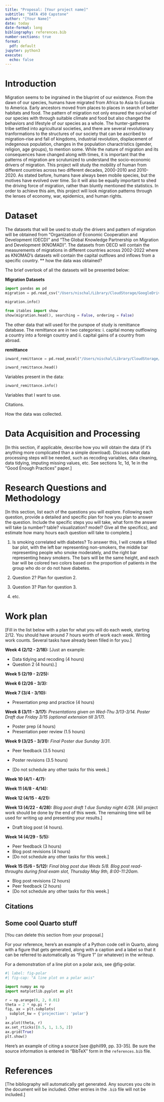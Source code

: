 ```yaml
---
title: "Proposal: [Your project name]"
subtitle: "DATA 450 Capstone"
author: "[Your Name]"
date: today
date-format: long
bibliography: references.bib
number-sections: true
format:
  pdf: default
jupyter: python3
execute: 
  echo: false
---
```


# Introduction

Migration seems to be ingrained in the bluprint of our existence. From the dawn of our species, humans have migrated from Africa to Asia to Eurasia to America. Early ancestors moved from places to places in search of better habitats and food. The pattern of migration not only ensured the survival of our species with through suitable climate and food but also changed the behaviors and lifestyle of our species as a whole. The hunter-gatherers tribe settled into agricultural societies, and there are several revolutionary tranformations to the structures of our society that can be ascribed to migration--rise and fall of kingdoms, industrial revolution, displacement of indegenous population, changes in the population charactristics (gender, religion, age groups), to mention some. While the nature of migration and its consequences have changed along with times, it is important that the patterns of migration are scrutunized to understand the socio-economic drivers of migration. This project will study the mobility of human from different countries across two different decades, 2000-2010 and 2010-2020. As stated before, humans have always been mobile species, but the motives have evolved over time. So it will also be equally important to shed the driving force of migration, rather than bluntly mentioned the statistics. In order to achieve this aim, this project will look migration patterns through the lenses of economy, war, epidemics, and human rights.

# Dataset

The datasets that will be used to study the drivers and pattern of migration will be obtained from "Organization of Economic Cooperation and Development (OECD)" and "The Global Knowledge Partnership on Migration and Development (KNOMAD)". The datasets from OECD will contain the measurements of migrations in different countries across 2002-2022 where as KNOMAD's datasets will contain the capital outflows and inflows from a specific country. ** how the data was obtained?

The brief overlook of all the datasets will be presented below:

**Migration Datasets**

```python
import pandas as pd
migration = pd.read_csv("/Users/nischal/Library/CloudStorage/GoogleDrive-nbhanda1@ramapo.edu/My Drive/undergrad/spring 2024/capstone/data/inflows of foreign population by nationality.csv", low_memory=False)
```

```python
migration.info()
```
```python
from itables import show
show(migration.head(), searching = False, ordering = False)
```

The other data that will used for the purspoe of study is remittance database. The remittance are in two categories: i. capital money outflowing a country into a foreign country and ii. capital gains of a country from abroad.

**remittance** 

```python
inward_remittance = pd.read_excel("/Users/nischal/Library/CloudStorage/GoogleDrive-nbhanda1@ramapo.edu/My Drive/undergrad/spring 2024/capstone/data/inward_remittance_flows_december_2023_1.xlsx")

inward_remittance.head()
```

Variables present in the data:
```python
inward_remittance.info()
```

Variables that I want to use.

Citations. 

How the data was collected.

# Data Acquisition and Processing

[In this section, if applicable, describe how you will obtain the data (if it's
anything more complicated than a simple download). Discuss what data 
processing steps will be needed, such as recoding variables, data cleaning,
data tidying, imputing missing values, etc. See sections 1c, 1d, 1e in the 
"Good Enough Practices" paper.]

# Research Questions and Methodology

[In this section, list each of the questions you will explore. Following each
question, provide a detailed and specific plan for how you plan to answer the 
question. Include the specific steps you will take, what form the answer will 
take (a number? table? visualization? model? Give all the specifics), and 
estimate how many hours each question will take to complete.]

1. Is smoking correlated with diabetes? To answer this, I will create a filled
bar plot, with the left bar representing non-smokers, the middle bar
representing people who smoke moderately, and the right bar representing heavy
smokers. The bars will be the same height, and each bar will be
colored two colors based on the proportion of patients in the group who do or
do not have diabetes.

2. Question 2? Plan for question 2.

3. Question 3? Plan for question 3.

4. etc.

# Work plan

[Fill in the list below with a plan for what you will do each week, starting 2/12. You should
have around 7 hours worth of work each week. Writing work counts. Several tasks
have already been filled in for you.]

**Week 4 (2/12 - 2/18):** [Just an example: 

* Data tidying and recoding (4 hours)
* Question 2 (4 hours).]

**Week 5 (2/19 - 2/25):**

**Week 6 (2/26 - 3/3):**

**Week 7 (3/4 - 3/10):**

* Presentation prep and practice (4 hours)

**Week 8 (3/11 - 3/17):** *Presentations given on Wed-Thu 3/13-3/14. Poster Draft due Friday 3/15 (optional extension till 3/17).*

* Poster prep (4 hours)
* Presentation peer review (1.5 hours)

**Week 9 (3/25 - 3/31):** *Final Poster due Sunday 3/31*.

* Peer feedback (3.5 hours)

* Poster revisions (3.5 hours)

* [Do not schedule any other tasks for this week.]

**Week 10 (4/1 - 4/7):** 

**Week 11 (4/8 - 4/14):**

**Week 12 (4/15 - 4/21):**

**Week 13 (4/22 - 4/28):** *Blog post draft 1 due Sunday night 4/28.*
[All project work should be done by the end of this 
week. The remaining time will be used for writing up and presenting your results.]

* Draft blog post (4 hours).

**Week 14 (4/29 - 5/5):**

* Peer feedback (3 hours)
* Blog post revisions (4 hours)
* [Do not schedule any other tasks for this week.]

**Week 15 (5/6 - 5/12):**  *Final blog post due Weds 5/8. Blog post read-throughs during final exam slot, Thursday May 9th, 8:00-11:20am.*

* Blog post revisions (2 hours)
* Peer feedback (2 hours)
* [Do not schedule any other tasks for this week.]

## Citations

## Some cool Quarto stuff

[You can delete this section from your proposal.]

For your reference, here's an example of a Python code cell in Quarto,
along with a figure that gets generated, along with a caption and a label
so that it can be referred to automatically as "Figure 1" (or whatever)
in the writeup.

For a demonstration of a line plot on a polar axis, see @fig-polar.

```python
#| label: fig-polar
#| fig-cap: "A line plot on a polar axis"

import numpy as np
import matplotlib.pyplot as plt

r = np.arange(0, 2, 0.01)
theta = 2 * np.pi * r
fig, ax = plt.subplots(
  subplot_kw = {'projection': 'polar'} 
)
ax.plot(theta, r)
ax.set_rticks([0.5, 1, 1.5, 2])
ax.grid(True)
plt.show()
```

Here's an example of citing a source [see @phil99, pp. 33-35]. Be sure the source information is entered in "BibTeX" form in the `references.bib` file.

# References

[The bibliography will automatically get generated. Any sources you
cite in the document will be included. Other entries in the `.bib` file
will not be included.]